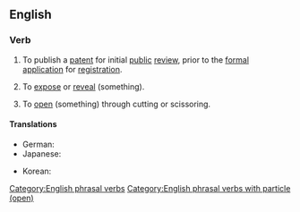 ==English==

===Verb===
{{en-verb|lays open|laying open|laid open}}

# {{lb|en|patents|Japan|and|South Korea}} To publish a [[patent]] for initial [[public]] [[review]], prior to the [[formal]] [[application]] for [[registration]].
# {{lb|en|transitive}} To [[expose]] or [[reveal]] (something).
# {{lb|en|transitive}} To [[open]] (something) through cutting or scissoring.

====Translations====
{{trans-top|East Asian patent publication}}
* German: {{t+|de|offenlegen}}
* Japanese: {{t|ja|公開する|tr=kōkaisuru|sc=Jpan}}
{{trans-mid}}
* Korean: {{t+|ko|공개하다|sc=Kore}}
{{trans-bottom}}

[[Category:English phrasal verbs]]
[[Category:English phrasal verbs with particle (open)]]